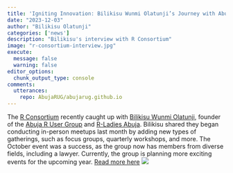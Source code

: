 ---
title: 'Igniting Innovation: Bilikisu Wunmi Olatunji’s Journey with Abuja’s Thriving R User Community'
date: "2023-12-03"
author: "Bilikisu Olatunji"
categories: ['news']
description: "Bilikisu's interview with R Consortium"
image: "r-consortium-interview.jpg"
execute: 
  message: false
  warning: false
editor_options: 
  chunk_output_type: console
comments:
  utterances:
    repo: AbujaRUG/abujarug.github.io
---

The [R Consortium](https://www.r-consortium.org/) recently caught up with [Bilikisu Wunmi Olatunji](https://www.linkedin.com/in/bilikisuolatunji/), founder of the [Abuja R User Group](https://www.meetup.com/abuja-r-user-group-meetup/) and [R-Ladies Abuja](https://www.meetup.com/rladies-abuja/). Bilikisu shared they began conducting in-person meetups last month by adding new types of gatherings, such as focus groups, quarterly workshops, and more. The October event was a success, as the group now has members from diverse fields, including a lawyer. Currently, the group is planning more exciting events for the upcoming year. [Read more here](https://www.r-consortium.org/blog/2023/11/28/igniting-innovation-bilikisu-wunmi-olatunjis-journey-with-abujas-thriving-r-user-community) [![](r-consortium-interview.jpg)](https://www.meetup.com/abuja-r-user-group-meetup/events/296679497/)
